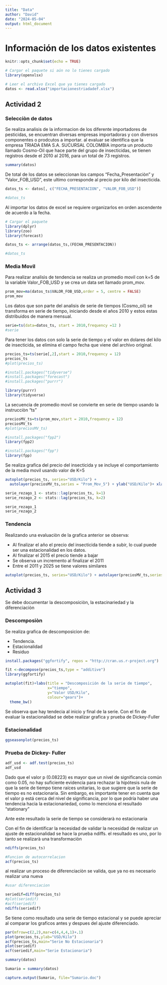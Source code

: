 ```yaml
---
title: "Data"
author: "David"
date: "2024-05-04"
output: html_document
---
```


# Información de los datos existentes

```r
knitr::opts_chunk$set(echo = TRUE)
```

```r
# Cargar el paquete si aún no lo tienes cargado
library(openxlsx)

# Leer el archivo Excel que ya tienes cargado
datos <- read.xlsx("importacionestriadadef.xlsx")

```


<h2>Actividad 2</h2>

<h3>Selecciòn de datos</h3>

<p>
Se realiza analisis de la informacion de los diferente importadores de pesticidas, se encuentran diversas empresas importadoras y con diversos componentes o prodcutos a importar. al evaluar se identifica que la empresa TRIADA EMA S.A. SUCURSAL COLOMBIA importa un producto llamado Cosmo-Oil que hace parte del grupo de insecticidas, se tienen registros desde el 2010 al 2016, para un total de 73 registros.
</p>

```r
summary(datos)
```

<p>
De total de los datos se seleccionan los campos "Fecha_Presentaciòn" y "Valor_FOB_USD", este ultimo corresponde al precio por kilo del insecticida.

</p>

```r
datos_ts <- datos[, c("FECHA_PRESENTACION", "VALOR_FOB_USD")]

#datos_ts

```
<p>
Al importar los datos de excel se requiere organizarlos en orden ascendente de acuerdo a la fecha.

</p>
```r

# Cargar el paquete
library(dplyr)
library(zoo)
library(forecast)

datos_ts <- arrange(datos_ts,(FECHA_PRESENTACION))

#datos_ts
```
</p>

<h3>Media Movil</h3>

<p>

Para realizar analisìs de tendencia se realiza un promedio movil con k=5 de la variable Valor_FOB_USD y se crea un data set llamado prom_mov.

</p>
```r
prom_mov=ma(datos_ts$VALOR_FOB_USD,order = 5, centre = FALSE)
prom_mov
```

<p>
Los datos que son parte del analisis de serie de tiempos (Cosmo_oil) se transforma en serie de tiempo, iniciando desde el años 2010 y estos estas distribuidos de manera mensual.

</p>

```r
serie=ts(data=datos_ts, start = 2010,frequency =12 )
#serie
```
<p>
Para tener los datos con solo la serie de tiempo y el valor en dolares del kilo de insecticida, se elimina el campo fecha que viene del archivo original.
</p>

```r
precios_ts=ts(serie[,2],start = 2010,frequency = 12)
precios_ts
#plot(precios_ts)
```

```r
#install.packages("tidyverse")
#install.packages("forecast")
#install.packages("purrr")

library(purrr)
library(tidyverse)

```

<p>
La secuencia de promedio movil se convierte en serie de tiempo usando la instrucciòn "ts"
</p>

```r
preciosMV_ts=ts(prom_mov,start = 2010,frequency = 12)
preciosMV_ts
#plot(preciosMV_ts)

```

</p>
```r
#install.packages("fpp2")
library(fpp2)

#install.packages("fpp")
library(fpp)

```
</p>

Se realiza grafica del precio del insecticida y se incluye el comportamiento de la media movil usando valor de K=5
</p>



```r



autoplot(precios_ts, series="USD/Kilo") +
  autolayer(preciosMV_ts,series = "Prom_Mov_5") + ylab("USD/Kilo")+ xlab("tiempo")


```


```r
serie_rezago_1 <- stats::lag(precios_ts, k=1)
serie_rezago_2 <- stats::lag(precios_ts, k=2)

serie_rezago_1
serie_rezago_2
```
<h3> Tendencia</h3>


<p>
Realizando una evaluaciòn de la grafica anterior se observa:

 <ul>
    <li>Al finalizar el año el precio del insecticida tiende a subir, lo cual puede ser una estacionalidad en los datos.</li>
    <li>Al finalizar el 2015 el precio tiende a bajar</li>
    <li>Se observa un incremento al finalizar el 2011</li>
    <li>Entre el 2011 y 2025 se tiene valores similares</li>
  </ul>
</p>
```r

autoplot(precios_ts, series="USD/Kilo") + autolayer(preciosMV_ts,series = "Prom_Mov_5") + autolayer(serie_rezago_1, series="Rezago_1") + autolayer(serie_rezago_2, series="Rezago_2")+ ylab("USD/Kilo")+ xlab("tiempo")

```

<h2>Actividad 3</h2>

<p>Se debe documentar la descomposiciòn, la estacinariedad y la diferenciaciòn</p>

<h3>Descomposiòn</h3>

Se realiza grafica de descomposicion de:

 <ul>
    <li>Tendencia.</li>
    <li>Estacionalidad</li>
    <li>Residuo</li>
  </ul>



```r
install.packages("ggfortify", repos = "http://cran.us.r-project.org")

fit <-decompose(precios_ts,type = "additive")
library(ggfortify)

autoplot(fit)+labs(title = "Descomposición de la serie de tiempo",
                   x="tiempo",
                   y="Valor USD/Kilo",
                   colour="gears")+
  theme_bw()
```
<p>
Se observa que hay tendecia al inicio y final de la serie. 
Con el fin de evaluar la estacionalidad se debe realizar grafica y prueba de Dickey-Fuller
</p>

<h3>Estacionalidad</h3>


```r
ggseasonplot(precios_ts)
```
<h3>Prueba de Dickey- Fuller</h3>



```r
adf_usd <- adf.test(precios_ts)
adf_usd
```

<p>
Dado que el valor p (0.08223) es mayor que un nivel de significancia común como 0.05, no hay suficiente evidencia para rechazar la hipótesis nula de que la serie de tiempo tiene raíces unitarias, lo que sugiere que la serie de tiempo es no estacionaria. Sin embargo, es importante tener en cuenta que el valor p está cerca del nivel de significancia, por lo que podría haber una tendencia hacia la estacionariedad, como lo menciona el resultado "stationary"

Ante este resultado la serie de tiempo se considerarà no estacionaria

Con el fin de identificar la necesidad de validar la necesidad de realizar un ajuste de estacionalidad se hace la prueba ndiffs. el resultado es uno, por lo tanto se realizarà una transformaciòn
</p>

```r
ndiffs(precios_ts)
```


```r
#Funcion de autocorrelacion
acf(precios_ts)
```
<p>al realizar un proceso de diferenciaciòn se valida, que ya no es necesario realizar una nueva</p>

```r
#usar diferenciacion

seriedif=diff(precios_ts)
#plot(seriedif)
#acf(seriedif)
ndiffs(seriedif)


```
<p>
Se tiene como resultado una serie de tiempo estacional y se puede apreciar al comparar los graficos antes y despues del ajuste diferenciado.

</p>

```r

par(mfrow=c(2,2),mar=c(4,4,4,1)+.1)
plot(precios_ts,ylab="USD/Kilo")
acf(precios_ts,main="Serie No Estacionaria")
plot(seriedif)
acf(seriedif,main="Serie Estacionaria")

```

```r
summary(datos)

Sumario = summary(datos)

capture.output(Sumario, file="Sumario.doc")
```
